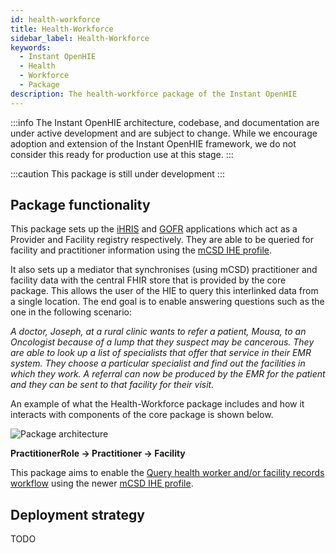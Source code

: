 ```yaml
---
id: health-workforce
title: Health-Workforce
sidebar_label: Health-Workforce
keywords:
  - Instant OpenHIE
  - Health
  - Workforce
  - Package
description: The health-workforce package of the Instant OpenHIE
---
```



:::info
The Instant OpenHIE architecture, codebase, and documentation are under active development and are subject to change. While we encourage adoption and extension of the Instant OpenHIE framework, we do not consider this ready for production use at this stage.
:::

:::caution
This package is still under development
:::

## Package functionality

This package sets up the [iHRIS](https://www.ihris.org/) and [GOFR](https://facility-recon.readthedocs.io/en/latest/) applications which act as a Provider and Facility registry respectively.
They are able to be queried for facility and practitioner information using the [mCSD IHE profile](https://wiki.ihe.net/index.php/Mobile_Care_Services_Discovery_(mCSD)).

It also sets up a mediator that synchronises (using mCSD) practitioner and facility data with the central FHIR store that is provided by the core package.
This allows the user of the HIE to query this interlinked data from a single location.
The end goal is to enable answering questions such as the one in the following scenario:

_A doctor, Joseph, at a rural clinic wants to refer a patient, Mousa, to an Oncologist because of a lump that they suspect may be cancerous.
They are able to look up a list of specialists that offer that service in their EMR system.
They choose a particular specialist and find out the facilities in which they work.
A referral can now be produced by the EMR for the patient and they can be sent to that facility for their visit._

An example of what the Health-Workforce package includes and how it interacts with components of the core package is shown below.

<div class="text--center">
  <img alt="Package architecture" src={useBaseUrl('img/instant-ohie-generic-arch.png')} />
</div>

**PractitionerRole -> Practitioner -> Facility**

This package aims to enable the [Query health worker and/or facility records workflow](https://wiki.ohie.org/pages/viewpage.action?pageId=22053221) using the newer [mCSD IHE profile](https://wiki.ihe.net/index.php/Mobile_Care_Services_Discovery_(mCSD)).

## Deployment strategy

TODO
